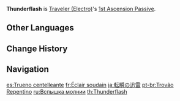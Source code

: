 {{Talent Infobox
|image         = Talent Thunderflash.png
|character     = Traveler (Electro)
|type          = 1st Ascension Passive
|info          = When another nearby character in the party obtains an Abundance Amulet created by [[Lightning Blade]], '''Lightning Blade's''' CD is decreased by 1.5s.
|utility1      = Cooldown Reduction
}}
'''Thunderflash''' is [[Traveler (Electro)]]'s [[1st Ascension Passive]].

==Other Languages==
{{Other Languages
|en      = Thunderflash
|zhs     = 转瞬的迅雷
|zhs_rm  = Zhuǎnshùn de Xùnléi
|zht     = 轉瞬的迅雷
|zht_rm  = Zhuǎnshùn de Xùnléi
|zh_tl   = 
|ja      = 転瞬の迅雷
|ja_rm   = Tenshun no Jinrai
|ja_tl   = Moment of Sudden Thunderclap
|ko      = 찰나의 계뢰
|ko_rm   = Chalna-ui Gyeroe
|ko_tl   = Momentary Thunderstorm
|es      = Trueno centelleante
|es_tl   = Sparkling Thunder
|fr      = Éclair soudain
|fr_tl   = Sudden Thunderflash
|ru      = Вспышка молнии
|ru_tl   = Lightning Flash
|th      = Thunderflash
|vi      = Tia Chớp
|vi_tl   = Lightning Flash
|de      = Aufleuchten des Donners
|de_tl   = Flash of Thunder
|id      = Thunderflash
|pt      = Trovão Repentino
|pt_tl   = 
|tr      = Yıldırım Parlaması
|tr_tl   = 
|it      = Lampo della folgore
|it_tl   = 
}}

==Change History==
{{Change History|2.0}}
<!--
==References==
{{Reflist}}-->

==Navigation==
{{Talent Navbox|Traveler (Electro)}}

[[es:Trueno centelleante]]
[[fr:Éclair soudain]]
[[ja:転瞬の迅雷]]
[[pt-br:Trovão Repentino]]
[[ru:Вспышка молнии]]
[[th:Thunderflash]]